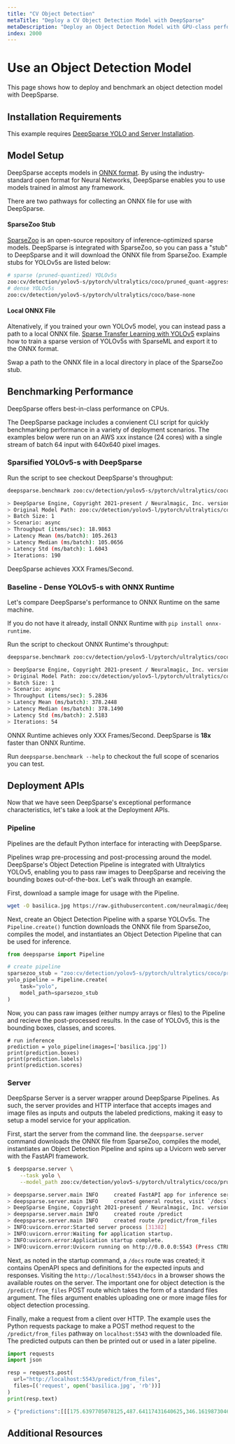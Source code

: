 ```yaml
---
title: "CV Object Detection"
metaTitle: "Deploy a CV Object Detection Model with DeepSparse"
metaDescription: "Deploy an Object Detection Model with GPU-class performance on CPUs"
index: 2000
---
```


# Use an Object Detection Model

This page shows how to deploy and benchmark an object detection model with DeepSparse.

## Installation Requirements

This example requires [DeepSparse YOLO and Server Installation](/get-started/install/deepsparse).

## Model Setup

DeepSparse accepts models in [ONNX format](https://onnx.ai/). By using the industry-standard open format for Neural Networks, DeepSparse
enables you to use models trained in almost any framework.

There are two pathways for collecting an ONNX file for use with DeepSparse.

#### SparseZoo Stub

[SparseZoo](https://sparsezoo.neuralmagic.com/) is an open-source repository of inference-optimized sparse models. DeepSparse is integrated with SparseZoo, so you can
pass a "stub" to DeepSparse and it will download the ONNX file from SparseZoo. Example stubs for YOLOv5s are listed below:

```bash
# sparse (pruned-quantized) YOLOv5s
zoo:cv/detection/yolov5-s/pytorch/ultralytics/coco/pruned_quant-aggressive_94
# dense YOLOv5s
zoo:cv/detection/yolov5-s/pytorch/ultralytics/coco/base-none
  ```

#### Local ONNX File

Altenatively, if you trained your own YOLOv5 model, you can instead pass a path to a local ONNX file. 
[Sparse Transfer Learning with YOLOv5](/get-started/transfer-a-model/cv-object-detection) explains how to train a sparse version
of YOLOv5s with SparseML and export it to the ONNX format.

Swap a path to the ONNX file in a local directory in place of the SparseZoo stub.

## Benchmarking Performance

DeepSparse offers best-in-class performance on CPUs.

The DeepSparse package includes a convienent CLI script for quickly benchmarking performance in a variety of deployment scenarios. 
The examples below were run on an AWS xxx instance (24 cores) with a single stream of batch 64 input with 640x640 pixel images.

### Sparsified YOLOv5-s with DeepSparse

Run the script to see checkout DeepSparse's throughput:

```bash
deepsparse.benchmark zoo:cv/detection/yolov5-s/pytorch/ultralytics/coco/pruned_quant-aggressive_94 -s sync -b 64

> DeepSparse Engine, Copyright 2021-present / Neuralmagic, Inc. version: 1.0.0 (8eaddc24) (release) (optimized) (system=avx512, binary=avx512)
> Original Model Path: zoo:cv/detection/yolov5-l/pytorch/ultralytics/coco/pruned_quant-aggressive_95
> Batch Size: 1
> Scenario: async
> Throughput (items/sec): 18.9863
> Latency Mean (ms/batch): 105.2613
> Latency Median (ms/batch): 105.0656
> Latency Std (ms/batch): 1.6043
> Iterations: 190
```

DeepSparse achieves XXX Frames/Second.

### Baseline - Dense YOLOv5-s with ONNX Runtime

Let's compare DeepSparse's performance to ONNX Runtime on the same machine.

If you do not have it already, install ONNX Runtime with `pip install onnx-runtime`.

Run the script to checkout ONNX Runtime's throughput:
```bash
deepsparse.benchmark zoo:cv/detection/yolov5-l/pytorch/ultralytics/coco/base-none

> DeepSparse Engine, Copyright 2021-present / Neuralmagic, Inc. version: 1.0.0 (8eaddc24) (release) (optimized) (system=avx512, binary=avx512)
> Original Model Path: zoo:cv/detection/yolov5-l/pytorch/ultralytics/coco/base-none
> Batch Size: 1
> Scenario: async
> Throughput (items/sec): 5.2836
> Latency Mean (ms/batch): 378.2448
> Latency Median (ms/batch): 378.1490
> Latency Std (ms/batch): 2.5183
> Iterations: 54
```

ONNX Runtime achieves only XXX Frames/Second. DeepSparse is ****18x**** faster than ONNX Runtime.

Run `deepsparse.benchmark --help` to checkout the full scope of scenarios you can test.

## Deployment APIs

Now that we have seen DeepSparse's exceptional performance characteristics, let's take a look at the Deployment APIs.

### Pipeline

Pipelines are the default Python interface for interacting with DeepSparse.

Pipelines wrap pre-processing and post-processing around the model. DeepSparse's Object Detection Pipeline is integrated
with Ultralytics YOLOv5, enabling you to pass raw images to DeepSparse and receiving the bounding boxes out-of-the-box.
Let's walk through an example.

First, download a sample image for usage with the Pipeline.

```bash
wget -O basilica.jpg https://raw.githubusercontent.com/neuralmagic/deepsparse/main/src/deepsparse/yolo/sample_images/basilica.jpg
```

Next, create an Object Detection Pipeline with a sparse YOLOv5s. The `Pipeline.create()` function downloads 
the ONNX file from SparseZoo, compiles the model, and instantiates an Object Detection Pipeline that can be used for inference.

```python
from deepsparse import Pipeline

# create pipeline
sparsezoo_stub = "zoo:cv/detection/yolov5-s/pytorch/ultralytics/coco/pruned_quant-aggressive_94"
yolo_pipeline = Pipeline.create(
    task="yolo",
    model_path=sparsezoo_stub
)
```

Now, you can pass raw images (either numpy arrays or files) to the Pipeline and recieve the post-processed 
results. In the case of YOLOv5, this is the bounding boxes, classes, and scores.

```
# run inference
prediction = yolo_pipeline(images=['basilica.jpg'])
print(prediction.boxes)
print(prediction.labels)
print(prediction.scores)
```

### Server

DeepSparse Server is a server wrapper around DeepSparse Pipelines. As such, the server provides and HTTP interface that 
accepts images and image files as inputs and outputs the labeled predictions, making it easy to setup a model
service for your application.

First, start the server from the command line. the `deepsparse.server` command downloads the ONNX file from SparseZoo,
compiles the model, instantiates an Object Detection Pipeline and spins up a Uvicorn web server with the FastAPI framework.

```bash
$ deepsparse.server \
    --task yolo \
    --model_path zoo:cv/detection/yolov5-s/pytorch/ultralytics/coco/pruned_quant-aggressive_94

> deepsparse.server.main INFO     created FastAPI app for inference serving
> deepsparse.server.main INFO     created general routes, visit `/docs` to view available
> DeepSparse Engine, Copyright 2021-present / Neuralmagic, Inc. version: 1.1.0 COMMUNITY EDITION (a436ca67) (release) (optimized) (system=avx512_vnni, binary=avx512)
> deepsparse.server.main INFO     created route /predict
> deepsparse.server.main INFO     created route /predict/from_files
> INFO:uvicorn.error:Started server process [31382]
> INFO:uvicorn.error:Waiting for application startup.
> INFO:uvicorn.error:Application startup complete.
> INFO:uvicorn.error:Uvicorn running on http://0.0.0.0:5543 (Press CTRL+C to quit)
```

Next, as noted in the startup command, a `/docs` route was created; it contains OpenAPI specs and definitions for the expected inputs and responses.
Visiting the `http://localhost:5543/docs` in a browser shows the available routes on the server.
The important one for object detection is the `/predict/from_files` POST route which takes the form of a standard files argument.
The files argument enables uploading one or more image files for object detection processing.

Finally, make a request from a client over HTTP. The example uses the Python requests package to make a POST method request to the `/predict/from_files` pathway on `localhost:5543` with the downloaded file.
The predicted outputs can then be printed out or used in a later pipeline.

```python
import requests
import json

resp = requests.post(
  url="http://localhost:5543/predict/from_files",
  files=[('request', open('basilica.jpg', 'rb'))]
)
print(resp.text)

> {"predictions":[[[175.6397705078125,487.64117431640625,346.1619873046875,616.2821655273438,0.8640249371528625,3.0],...
```

## Additional Resources

